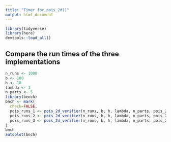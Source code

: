 ```yaml
---
title: "Timer for pois_2d()"
output: html_document
---
```


```r
library(tidyverse)
library(here)
devtools::load_all()
```

## Compare the run times of the three implementations

```r
n_runs <- 1000
b <- 100
h <- 10
lambda <- 1
n_parts <- 5
library(bench)
bnch <- mark(
  check=FALSE,
  pois_runs_1 <- pois_2d_verifier(n_runs, b, h, lambda, n_parts, pois_2d),
  pois_runs_2 <- pois_2d_verifier(n_runs, b, h, lambda, n_parts, pois_2d_alt),
  pois_runs_3 <- pois_2d_verifier(n_runs, b, h, lambda, n_parts, pois_2d_simp)
)
bnch
autoplot(bnch)
```



